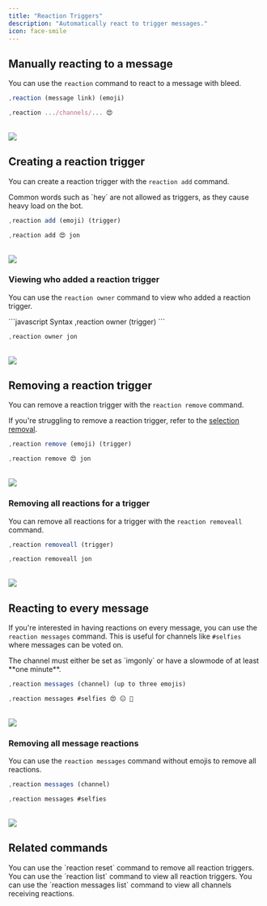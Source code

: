 ```yaml
---
title: "Reaction Triggers"
description: "Automatically react to trigger messages."
icon: face-smile
---
```


## Manually reacting to a message

You can use the `reaction` command to react to a message with bleed.

<CodeGroup>

```javascript Syntax
,reaction (message link) (emoji)
```

```javascript Example
,reaction .../channels/... 😍
```

</CodeGroup>
<br />
<Frame>
    <img src="/images/configuration/reaction-triggers/react.png" />
</Frame>

## Creating a reaction trigger

You can create a reaction trigger with the `reaction add` command.

<Warning>
  Common words such as `hey` are not allowed as triggers, as they cause heavy
  load on the bot.
</Warning>

<CodeGroup>

```javascript Syntax
,reaction add (emoji) (trigger)
```

```javascript Example
,reaction add 😍 jon
```

</CodeGroup>
<br />
<Frame>
    <img src="/images/configuration/reaction-triggers/add.png" />
</Frame>

### Viewing who added a reaction trigger

You can use the `reaction owner` command to view who added a reaction trigger.

<CodeGroup>
```javascript Syntax
,reaction owner (trigger)
```

```javascript Example
,reaction owner jon
```

</CodeGroup>
<br />
<Frame>
    <img src="/images/configuration/reaction-triggers/owner.png" />
</Frame>

## Removing a reaction trigger

You can remove a reaction trigger with the `reaction remove` command.

<Info>If you're struggling to remove a reaction trigger, refer to the [selection removal](/resources/syntax#removing-entries-via-id).</Info>
<CodeGroup>

```javascript Syntax
,reaction remove (emoji) (trigger)
```

```javascript Example
,reaction remove 😍 jon
```

</CodeGroup>
<br />
<Frame>
    <img src="/images/configuration/reaction-triggers/remove.png" />
</Frame>

### Removing all reactions for a trigger

You can remove all reactions for a trigger with the `reaction removeall` command.

<CodeGroup>

```javascript Syntax
,reaction removeall (trigger)
```

```javascript Example
,reaction removeall jon
```

</CodeGroup>
<br />
<Frame>
    <img src="/images/configuration/reaction-triggers/removeall.png" />
</Frame>

## Reacting to every message

If you're interested in having reactions on every message, you can use the `reaction messages` command.
This is useful for channels like `#selfies` where messages can be voted on.

<Warning>
  The channel must either be set as `imgonly` or have a slowmode of at least
  **one minute**.
</Warning>
<CodeGroup>

```javascript Syntax
,reaction messages (channel) (up to three emojis)
```

```javascript Example
,reaction messages #selfies 😍 😐 🤮
```

</CodeGroup>
<br />
<Frame>
    <img src="/images/configuration/reaction-triggers/messages.png" />
</Frame>

### Removing all message reactions

You can use the `reaction messages` command without emojis to remove all reactions.

<CodeGroup>

```javascript Syntax
,reaction messages (channel)
```

```javascript Example
,reaction messages #selfies
```

</CodeGroup>
<br />
<Frame>
    <img src="/images/configuration/reaction-triggers/messages-remove.png" />
</Frame>

## Related commands

<AccordionGroup>
    <Accordion title="Removing all reaction triggers">
        You can use the `reaction reset` command to remove all reaction triggers.
    </Accordion>
    <Accordion title="Viewing all reaction triggers">
        You can use the `reaction list` command to view all reaction triggers.
    </Accordion>
    <Accordion title="Viewing all channels that are receiving reactions">
        You can use the `reaction messages list` command to view all channels receiving reactions.
    </Accordion>

</AccordionGroup>
